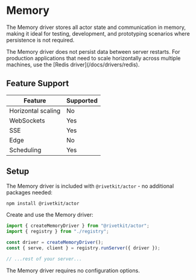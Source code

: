 # Memory

The Memory driver stores all actor state and communication in memory, making it ideal for testing, development, and prototyping scenarios where persistence is not required.

<Info>
The Memory driver does not persist data between server restarts. For production applications that need to scale horizontally across multiple machines, use the [Redis driver](/docs/drivers/redis).
</Info>

## Feature Support

| Feature | Supported |
| --- | --- |
| Horizontal scaling | No |
| WebSockets | Yes |
| SSE | Yes |
| Edge | No |
| Scheduling | Yes |

## Setup

<Steps>
<Step title="Install packages">

The Memory driver is included with `@rivetkit/actor` - no additional packages needed:

```bash
npm install @rivetkit/actor
```

</Step>

<Step title="Configure the driver">

Create and use the Memory driver:

```typescript {{"title":"server.ts"}}
import { createMemoryDriver } from "@rivetkit/actor";
import { registry } from "./registry";

const driver = createMemoryDriver();
const { serve, client } = registry.runServer({ driver });

// ...rest of your server...
```

The Memory driver requires no configuration options.

</Step>
</Steps>

